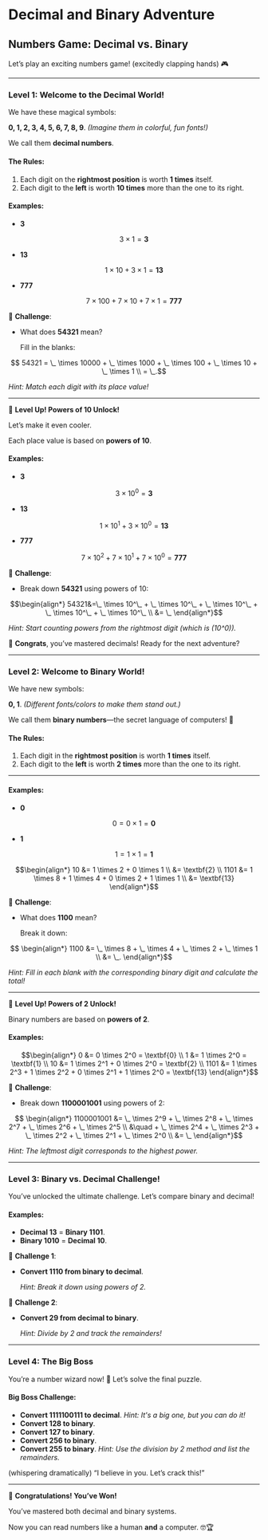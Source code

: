 # Decimal and Binary Adventure

## **Numbers Game: Decimal vs. Binary**

Let’s play an exciting numbers game! (excitedly clapping hands) 🎮

---

### **Level 1: Welcome to the Decimal World!**

We have these magical symbols:

**0, 1, 2, 3, 4, 5, 6, 7, 8, 9**. *(Imagine them in colorful, fun fonts!)*

We call them **decimal numbers**.

#### **The Rules**:

1. Each digit on the **rightmost position** is worth **1 times** itself.
2. Each digit to the **left** is worth **10 times** more than the one to its right.

#### **Examples**:

- **3**  

```math
3 \times 1 = \textbf{3} 
```

- **13**  

```math
1 \times 10 + 3 \times 1 = \textbf{13}
```

- **777**  

```math
7 \times 100 + 7 \times 10 + 7 \times 1 = \textbf{777}
```

🎯 **Challenge**:

- What does **54321** mean?

  Fill in the blanks:

```math
  54321 = \_ \times 10000 + \_ \times 1000 + \_ \times 100 + \_ \times 10 + \_ \times 1 \\
        = \_.
```

  *Hint: Match each digit with its place value!*

---

🎉 **Level Up! Powers of 10 Unlock!**

Let’s make it even cooler.

Each place value is based on **powers of 10**.

#### **Examples**:

- **3**  

```math
3 \times 10^0 = \textbf{3}
```

- **13**  

```math
1 \times 10^1 + 3 \times 10^0 = \textbf{13}
```

- **777**  

```math
7 \times 10^2 + 7 \times 10^1 + 7 \times 10^0 = \textbf{777}
```

🎯 **Challenge**:

- Break down **54321** using powers of 10:

```math
\begin{align*}
  54321&=\_ \times 10^\_ + \_ \times 10^\_ + \_ \times 10^\_ + \_ \times 10^\_ + \_ \times 10^\_ \\ &= \_
\end{align*}
```


  *Hint: Start counting powers from the rightmost digit (which is \(10^0\)).*

🌟 **Congrats**, you’ve mastered decimals! Ready for the next adventure?

---

### **Level 2: Welcome to Binary World!**

We have new symbols:

**0, 1**. *(Different fonts/colors to make them stand out.)*

We call them **binary numbers**—the secret language of computers! 🤖

#### **The Rules**:

1. Each digit in the **rightmost position** is worth **1 times** itself.
2. Each digit to the **left** is worth **2 times** more than the one to its right.

---

#### **Examples**:

- **0**  

```math
0 = 0 \times 1 = \textbf{0}
```

- **1**  

```math
1 = 1 \times 1 = \textbf{1}
```

```math
\begin{align*}
10 &= 1 \times 2 + 0 \times 1 \\ &= \textbf{2}
\\
1101 &= 1 \times 8 + 1 \times 4 + 0 \times 2 + 1 \times 1 \\ &= \textbf{13}
\end{align*}
```

🎯 **Challenge**:

- What does **1100** mean?

  Break it down:

```math
  \begin{align*}
  1100 &= \_ \times 8 + \_ \times 4 + \_ \times 2 + \_ \times 1 \\
       &= \_.
  \end{align*}
```

  *Hint: Fill in each blank with the corresponding binary digit and calculate the total!*

---

🎉 **Level Up! Powers of 2 Unlock!**

Binary numbers are based on **powers of 2**.

#### **Examples**:

```math
\begin{align*}
  0 &= 0 \times 2^0 = \textbf{0} \\
  1 &= 1 \times 2^0 = \textbf{1} \\
  10 &= 1 \times 2^1 + 0 \times 2^0 = \textbf{2} \\
  1101 &= 1 \times 2^3 + 1 \times 2^2 + 0 \times 2^1 + 1 \times 2^0 = \textbf{13}
\end{align*}
```

🎯 **Challenge**:

- Break down **1100001001** using powers of 2:

```math
  \begin{align*}
  1100001001 &= \_ \times 2^9 + \_ \times 2^8 + \_ \times 2^7 + \_ \times 2^6 + \_ \times 2^5 \\
             &\quad + \_ \times 2^4 + \_ \times 2^3 + \_ \times 2^2 + \_ \times 2^1 + \_ \times 2^0 \\
             &= \_
  \end{align*}
```

  *Hint: The leftmost digit corresponds to the highest power.*

---

### **Level 3: Binary vs. Decimal Challenge!**

You’ve unlocked the ultimate challenge. Let’s compare binary and decimal!

#### **Examples**:

- **Decimal 13** = **Binary 1101**.
- **Binary 1010** = **Decimal 10**.

🎯 **Challenge 1**:

- **Convert 1110 from binary to decimal**.

  *Hint: Break it down using powers of 2.*

🎯 **Challenge 2**:

- **Convert 29 from decimal to binary**.

  *Hint: Divide by 2 and track the remainders!*

---

### **Level 4: The Big Boss**

You’re a number wizard now! 🌟 Let’s solve the final puzzle.

#### **Big Boss Challenge**:

- **Convert 1111100111 to decimal**.
  *Hint: It's a big one, but you can do it!*
- **Convert 128 to binary**.
- **Convert 127 to binary**.
- **Convert 256 to binary**.
- **Convert 255 to binary**.
  *Hint: Use the division by 2 method and list the remainders.*

(whispering dramatically) “I believe in you. Let’s crack this!”

---

🎉 **Congratulations! You’ve Won!**

You’ve mastered both decimal and binary systems.

Now you can read numbers like a human **and** a computer. 🤓🏆
